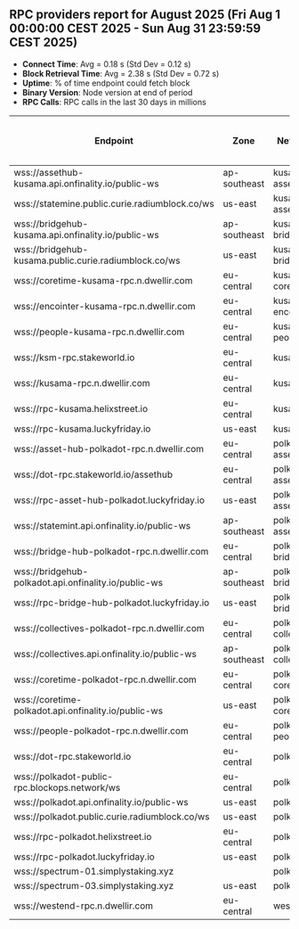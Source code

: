 ## RPC providers report for August 2025 (Fri Aug  1 00:00:00 CEST 2025 - Sun Aug 31 23:59:59 CEST 2025)

- **Connect Time**: Avg = 0.18 s (Std Dev = 0.12 s)
- **Block Retrieval Time**: Avg = 2.38 s (Std Dev = 0.72 s)
- **Uptime**: % of time endpoint could fetch block
- **Binary Version**: Node version at end of period
- **RPC Calls**: RPC calls in the last 30 days in millions

| Endpoint                        | Zone         | Network            | Average Connect Time (s) | Average Block Retrieval Time (s) | Uptime (%) | Binary Version         | RPC Calls (M) |
|---------------------------------|--------------|--------------------|--------------------------|----------------------------------|------------|------------------------|----------------------|
| wss://assethub-kusama.api.onfinality.io/public-ws | ap-southeast | kusama-assethub      | 0.22                     | 2.25                             | 99.97      | 1.19.1                 | 44.5                   |
| wss://statemine.public.curie.radiumblock.co/ws | us-east      | kusama-assethub      | 0.19                     | 3.47                             | 99.10      | 1.19.1                 | 41.3                   |
| wss://bridgehub-kusama.api.onfinality.io/public-ws | ap-southeast | kusama-bridgehub     | 0.21                     | 2.23                             | 99.97      | 1.19.1                 | 9.2                    |
| wss://bridgehub-kusama.public.curie.radiumblock.co/ws | us-east      | kusama-bridgehub     | 0.22                     | 2.83                             | 99.62      | 1.19.1                 | N/A                    |
| wss://coretime-kusama-rpc.n.dwellir.com | eu-central   | kusama-coretime      | 0.14                     | 1.59                             | 100.00     | 1.19.1                 | 25.9                   |
| wss://encointer-kusama-rpc.n.dwellir.com | eu-central   | kusama-encointer     | 0.15                     | 1.91                             | 100.00     | 1.18.0                 | 17.9                   |
| wss://people-kusama-rpc.n.dwellir.com | eu-central   | kusama-people        | 0.14                     | 1.60                             | 100.00     | 1.19.1                 | 21.8                   |
| wss://ksm-rpc.stakeworld.io       | eu-central   | kusama               | 0.16                     | 2.16                             | 99.24      | 1.19.1                 | 667.7                  |
| wss://kusama-rpc.n.dwellir.com    | eu-central   | kusama               | 0.14                     | 2.29                             | 100.00     | 1.19.1                 | 667.3                  |
| wss://rpc-kusama.helixstreet.io   | eu-central   | kusama               | 0.15                     | 2.19                             | 100.00     | 1.19.1                 | 452.8                  |
| wss://rpc-kusama.luckyfriday.io   | us-east      | kusama               | 0.12                     | 2.08                             | 99.86      | 1.19.1                 | 455.2                  |
| wss://asset-hub-polkadot-rpc.n.dwellir.com | eu-central   | polkadot-assethub    | 0.15                     | 1.95                             | 100.00     | 1.19.1                 | 443.5                  |
| wss://dot-rpc.stakeworld.io/assethub | eu-central   | polkadot-assethub    | 0.12                     | 1.59                             | 99.27      | 1.19.1                 | 304.0                  |
| wss://rpc-asset-hub-polkadot.luckyfriday.io | us-east      | polkadot-assethub    | 0.12                     | 1.75                             | 99.90      | 1.19.1                 | 240.5                  |
| wss://statemint.api.onfinality.io/public-ws | ap-southeast | polkadot-assethub    | 0.21                     | 2.75                             | 99.97      | 1.19.1                 | 170.7                  |
| wss://bridge-hub-polkadot-rpc.n.dwellir.com | eu-central   | polkadot-bridgehub   | 0.15                     | 2.05                             | 100.00     | 1.19.1                 | 43.3                   |
| wss://bridgehub-polkadot.api.onfinality.io/public-ws | ap-southeast | polkadot-bridgehub   | 0.21                     | 2.25                             | 100.00     | 1.19.1                 | 12.3                   |
| wss://rpc-bridge-hub-polkadot.luckyfriday.io | us-east      | polkadot-bridgehub   | 0.12                     | 2.34                             | 100.00     | 1.19.1                 | 6.2                    |
| wss://collectives-polkadot-rpc.n.dwellir.com | eu-central   | polkadot-collectives | 0.13                     | 1.95                             | 100.00     | 1.19.1                 | 32.3                   |
| wss://collectives.api.onfinality.io/public-ws | ap-southeast | polkadot-collectives | 0.21                     | 3.22                             | 97.95      | 1.19.1                 | 21.2                   |
| wss://coretime-polkadot-rpc.n.dwellir.com | eu-central   | polkadot-coretime    | 0.13                     | 1.61                             | 100.00     | 1.19.1                 | 10.4                   |
| wss://coretime-polkadot.api.onfinality.io/public-ws | us-east      | polkadot-coretime    | 0.10                     | 1.48                             | 99.90      | 1.19.1                 | 14.8                   |
| wss://people-polkadot-rpc.n.dwellir.com | eu-central   | polkadot-people      | 0.15                     | 1.61                             | 100.00     | 1.19.1                 | 26.0                   |
| wss://dot-rpc.stakeworld.io       | eu-central   | polkadot             | 0.14                     | 2.18                             | 99.03      | 1.19.1                 | 1224.2                 |
| wss://polkadot-public-rpc.blockops.network/ws | eu-central   | polkadot             | 0.11                     | 1.88                             | 99.20      | 1.19.1                 | 199.3                  |
| wss://polkadot.api.onfinality.io/public-ws | us-east      | polkadot             | 0.09                     | 2.00                             | 99.97      | 1.19.1                 | 953.8                  |
| wss://polkadot.public.curie.radiumblock.co/ws | us-east      | polkadot             | 0.21                     | 3.29                             | 98.92      | 1.19.1                 | 268.9                  |
| wss://rpc-polkadot.helixstreet.io | eu-central   | polkadot             | 0.16                     | 2.32                             | 100.00     | 1.19.1                 | 799.0                  |
| wss://rpc-polkadot.luckyfriday.io | us-east      | polkadot             | 0.12                     | 2.19                             | 99.97      | 1.19.1                 | 1458.6                 |
| wss://spectrum-01.simplystaking.xyz |            | polkadot             | 0.52                     | 5.17                             | 99.97      |                 |                 |
| wss://spectrum-03.simplystaking.xyz | us-east      | polkadot             | 0.20                     | 2.49                             | 99.86      | 1.19.1                 | 447.8                  |
| wss://westend-rpc.n.dwellir.com   | eu-central   | westend              | 0.12                     | 2.70                             | 99.97      | 1.19.1                 | 990.5                  |
